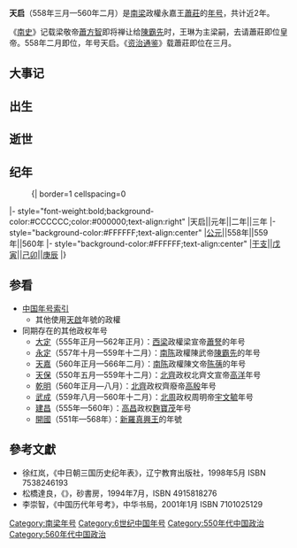 {{Eranamebox|年号=天启
|起讫时间= 558年三月—560年二月
|政权= 南梁
|帝王= 永嘉王蕭莊
|历时= 近2年
|timeline= <timeline>
ImageSize  = width:200 height:50
PlotArea   = width:180 height:30 left:10 bottom:20
TimeAxis   = orientation:horizontal
DateFormat = yyyy
Period     = from:420 till:589
AlignBars  = early
ScaleMajor = increment:23 start:420
Colors =
  id:canvas value:rgb(1,1,0.85)
BackgroundColors = canvas:canvas
PlotData =
  width:15 color:black
  bar:era from:start till:end
  bar:era from:502 till:557 color:green
  bar:era from:558 till:560 color:red
  bar:era from:558 till:560 color:blue
</timeline>
|说明= <span style="color: blue">天启</span>在<span style="color: green">南梁</span>、'''南朝'''和<span style="color: red">蕭莊</span>时期的位置。
}}

'''天启'''（558年三月—560年二月）是[[南梁|南梁]]政權永嘉王[[蕭莊|蕭莊]]的[[年号|年号]]，共计近2年。

《[[南史|南史]]》记载梁敬帝[[蕭方智|蕭方智]]即将禅让给[[陳霸先|陳霸先]]时，王琳为主梁嗣，去请蕭莊即位皇帝。558年二月即位，年号天启。《[[资治通鉴|资治通鉴]]》载蕭莊即位在三月。

==大事记==
==出生==
==逝世==
==纪年==
:{| border=1 cellspacing=0
|- style="font-weight:bold;background-color:#CCCCCC;color:#000000;text-align:right"
|天启||元年||二年||三年
|- style="background-color:#FFFFFF;text-align:center"
|[[公元纪年|公元]]||558年||559年||560年
|- style="background-color:#FFFFFF;text-align:center"
|[[干支纪年|干支]]||[[戊寅|戊寅]]||[[己卯|己卯]]||[[庚辰|庚辰]]
|}

==参看==
*[[中国年号索引|中国年号索引]]
**其他使用[[天启_(消歧义)|天啟]]年號的政權
*同期存在的其他政权年号
**[[大定_(萧詧)|大定]]（555年正月—562年正月）：[[西梁|西梁]]政權梁宣帝[[蕭詧|蕭詧]]的年号
**[[永定_(陈霸先)|永定]]（557年十月—559年十二月）：[[南陈|南陈]]政權陳武帝[[陳霸先|陳霸先]]的年号
**[[天嘉|天嘉]]（560年正月—566年二月）：[[南陈|南陈]]政權陳文帝[[陈蒨|陈蒨]]的年号
**[[天保_(高洋)|天保]]（550年五月—559年十二月）：[[北齊|北齊]]政权北齊文宣帝[[高洋|高洋]]年号
**[[乾明|乾明]]（560年正月—八月）：[[北齊|北齊]]政权齊廢帝[[高殷|高殷]]年号
**[[武成_(宇文毓)|武成]]（559年八月—560年十二月）：[[北周|北周]]政权周明帝[[宇文毓|宇文毓]]年号
**[[建昌_(麴寶茂)|建昌]]（555年—560年）：[[高昌|高昌]]政权[[麴寶茂|麴寶茂]]年号
**[[開國_(新羅)|開國]]（551年—568年）：[[新羅|新羅]][[新羅真興王|真興王]]的年號

==參考文獻==
*徐红岚，《中日朝三国历史纪年表》，辽宁教育出版社，1998年5月 ISBN 7538246193
*松橋達良，《{{lang|ja|元号はやわかり—東亜歷代建元考}}》，砂書房，1994年7月，ISBN 4915818276
*李崇智，《中国历代年号考》，中华书局，2001年1月 ISBN 7101025129

{{年号|[[太平_(萧方智)|太平]]|[[中国年号索引|萧梁年号]]|--}}
{{魏晋南北朝年号}}
[[Category:南梁年号|Category:南梁年号]]
[[Category:6世纪中国年号|Category:6世纪中国年号]]
[[Category:550年代中国政治|Category:550年代中国政治]]
[[Category:560年代中国政治|Category:560年代中国政治]]